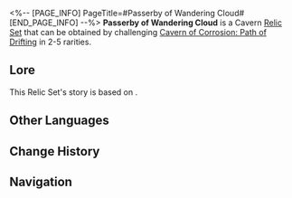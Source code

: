<%-- [PAGE_INFO]
PageTitle=#Passerby of Wandering Cloud#
[END_PAGE_INFO] --%>
{{Relic Set Infobox
|id           = 81014
|image1       = Item Passerby of Wandering Cloud.png{{subst:void|<!--$UPLOAD:<<SpriteOutput/ItemFigures/71000.png>-<Item Passerby of Wandering Cloud.png>-<Relic Icons>>-->}}
|type         = Cavern Relic
|2pcBonus     = Increases Outgoing Healing by 10%.
|4pcBonus     = At the start of the battle, immediately regenerates 1 Skill Point.
|head         = Passerby's Rejuvenated Wooden Hairstick
|hand         = Passerby's Roaming Dragon Bracer
|body         = Passerby's Ragged Embroided Coat
|feet         = Passerby's Stygian Hiking Boots
|rarity       = 2345
|source2.1    = [[Cavern of Corrosion: Path of Drifting]]
|source3.1    = [[Cavern of Corrosion: Path of Drifting]]
|source4.1    = [[Cavern of Corrosion: Path of Drifting]]
|source5.1    = [[Cavern of Corrosion: Path of Drifting]]
|source5.2    = [[Synthesize Relics]]
|utility1     = 
|utility2     = 
|utility3     = 
}}
'''Passerby of Wandering Cloud''' is a Cavern [[Relic/Sets|Relic Set]] that can be obtained by challenging [[Cavern of Corrosion: Path of Drifting]] in 2-5{{Icon/Stars|1}} rarities.

==Lore==
This Relic Set's story is based on {{tx}}.
{{Relic Lore|Passerby of Wandering Cloud}}

==Other Languages==
{{Other Languages
|en   = Passerby of Wandering Cloud
|zhs  = 云无留迹的过客
|zht  = 雲無留跡的過客
|ja   = 流雲無痕の過客
|ko   = 흔적을 남기지 않은 과객
|es   = Transeúnte de la nube pasajera
|fr   = Vagabond foulenuage
|ru   = Скиталец блуждающего облака
|th   = Passerby of Wandering Cloud
|vi   = Lãng Khách Âm Thầm
|de   = Wanderer der vorbeiziehenden Wolke
|id   = Passerby of Wandering Cloud
|pt   = Transeunte da Nuvem Errante
}}

==Change History==
{{Change History|1.0}}

==Navigation==
{{Relic Set Navbox}}